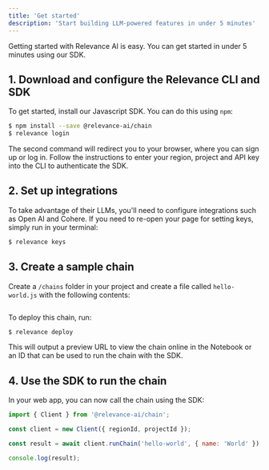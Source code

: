 ```yaml
---
title: 'Get started'
description: 'Start building LLM-powered features in under 5 minutes'
---
```


Getting started with Relevance AI is easy. You can get started in under 5 minutes using our SDK.

## 1. Download and configure the Relevance CLI and SDK

To get started, install our Javascript SDK. You can do this using `npm`:

```bash
$ npm install --save @relevance-ai/chain
$ relevance login
```

The second command will redirect you to your browser, where you can sign up or log in. Follow the instructions to enter your region, project and API key into the CLI to authenticate the SDK.

## 2. Set up integrations

To take advantage of their LLMs, you'll need to configure integrations such as Open AI and Cohere. If you need to re-open your page for setting keys, simply run in your terminal:

```bash
$ relevance keys
```

## 3. Create a sample chain

Create a `/chains` folder in your project and create a file called `hello-world.js` with the following contents:

```js

```

To deploy this chain, run:

```bash
$ relevance deploy
```

This will output a preview URL to view the chain online in the Notebook or an ID that can be used to run the chain with the SDK.

## 4. Use the SDK to run the chain

In your web app, you can now call the chain using the SDK:

```js
import { Client } from '@relevance-ai/chain';

const client = new Client({ regionId, projectId });

const result = await client.runChain('hello-world', { name: 'World' });

console.log(result);
```
